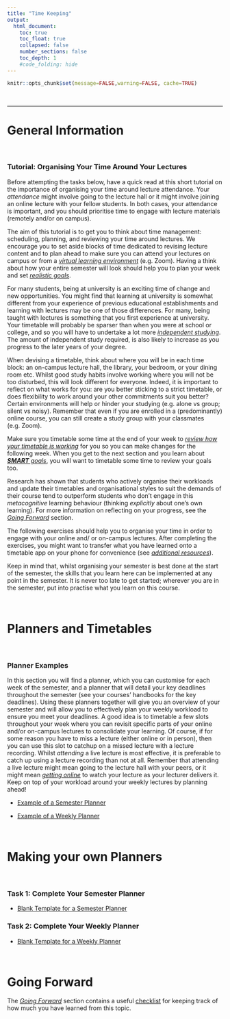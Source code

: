 ```yaml
---
title: "Time Keeping"
output:
  html_document:
    toc: true
    toc_float: true
    collapsed: false
    number_sections: false
    toc_depth: 1
    #code_folding: hide
---
```


```r
knitr::opts_chunk$set(message=FALSE,warning=FALSE, cache=TRUE)
```

<br>

***

# General Information

<br>

### Tutorial: Organising Your Time Around Your Lectures

Before attempting the tasks below, have a quick read at this short tutorial on the importance of organising your time around lecture attendance. Your _attendance_ might involve going to the lecture hall or it might involve joining an online lecture with your fellow students. In both cases, your attendance is important, and you should prioritise time to engage with lecture materials (remotely and/or on campus).

The aim of this tutorial is to get you to think about time management: scheduling, planning, and reviewing your time around lectures. We encourage you to set aside blocks of time dedicated to revising lecture content and to plan ahead to make sure you can attend your lectures on campus or from a [_virtual learning environment_](https://grahamreidpsychology.github.io/MakingtheMostofLectures/Online_Learning.html) (e.g. Zoom). Having a think about how your entire semester will look should help you to plan your week and set [_realistic goals_](https://grahamreidpsychology.github.io/MakingtheMostofLectures/Goal_Setting.html).

For many students, being at university is an exciting time of change and new opportunities. You might find that learning at university is somewhat different from your experience of previous educational establishments and learning with lectures may be one of those differences. For many, being taught with lectures is something that you first experience at university. Your timetable will probably be sparser than when you were at school or college, and so you will have to undertake a lot more [_independent studying_](https://grahamreidpsychology.github.io/MakingtheMostofLectures/Online_Learning.html#time_management). The amount of independent study required, is also likely to increase as you progress to the later years of your degree.

When devising a timetable, think about where you will be in each time block: an on-campus lecture hall, the library, your bedroom, or your dining room etc. Whilst good study habits involve working where you will not be too disturbed, this will look different for everyone. Indeed, it is important to reflect on what works for you: are you better sticking to a strict timetable, or does flexibility to work around your other commitments suit you better? Certain environments will help or hinder your studying (e.g. alone vs group; silent vs noisy). Remember that even if you are enrolled in a (predominantly) online course, you can still create a study group with your classmates (e.g. Zoom).

Make sure you timetable some time at the end of your week to [_review how your timetable is working_](https://grahamreidpsychology.github.io/MakingtheMostofLectures/Going_Forward.html) for you so you can make changes for the following week. When you get to the next section and you learn about [_**SMART** goals_](https://grahamreidpsychology.github.io/MakingtheMostofLectures/Goal_Setting.html), you will want to timetable some time to review your goals too. 

Research has shown that students who actively organise their workloads and update their timetables and organisational styles to suit the demands of their course tend to outperform students who don't engage in this _metacognitive_ learning behaviour (thinking _explicitly_ about one's own learning).  For more information on reflecting on your progress, see the [_Going Forward_](https://grahamreidpsychology.github.io/MakingtheMostofLectures/Going_Forward.html) section.

The following exercises should help you to organise your time in order to engage with your online and/ or on-campus lectures. After completing the exercises, you might want to transfer what you have learned onto a timetable app on your phone for convenience (see [_additional resources_](https://grahamreidpsychology.github.io/MakingtheMostofLectures/Additional_Resources.html)).

Keep in mind that, whilst organising your semester is best done at the start of the semester, the skills that you learn here can be implemented at any point in the semester. It is never too late to get started; wherever you are in the semester, put into practise what you learn on this course.

<br>

# Planners and Timetables

<br>

### Planner Examples

In this section you will find a planner, which you can customise for each week of the semester, and a planner that will detail your key deadlines throughout the semester (see your courses' handbooks for the key deadlines). Using these planners together will give you an overview of your semester and will allow you to effectively plan your weekly workload to ensure you meet your deadlines. A good idea is to timetable a few slots throughout your week where you can revisit specific parts of your online and/or on-campus lectures to consolidate your learning. Of course, if for some reason you have to miss a lecture (either online or in person), then you can use this slot to catchup on a missed lecture with a lecture recording. Whilst _attending_ a live lecture is most effective, it is preferable to catch up using a lecture recording than not at all. Remember that attending a live lecture might mean going to the lecture hall with your peers, or it might mean [_getting online_](https://grahamreidpsychology.github.io/MakingtheMostofLectures/Online_Learning.html) to watch your lecture as your lecturer delivers it. Keep on top of your workload around your weekly lectures by planning ahead!

* [Example of a Semester Planner](downloads/Timetable_Semester_Example.pdf)

* [Example of a Weekly Planner](downloads/Timetable_Weekly_Example.pdf)

<br>

# Making your own Planners

<br>

### Task 1: Complete Your Semester Planner

* [Blank Template for a Semester Planner](downloads/Timetable_Semester.docx)

### Task 2: Complete Your Weekly Planner

* [Blank Template for a Weekly Planner](downloads/Timetable_Weekly.docx)

<br>

# Going Forward

The [_Going Forward_](https://grahamreidpsychology.github.io/MakingtheMostofLectures/Going_Forward.html) section contains a useful [checklist](downloads/checklist.docx) for keeping track of how much you have learned from this topic.